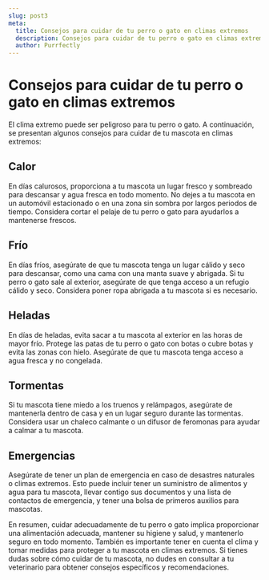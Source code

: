 ```yaml
---
slug: post3
meta: 
  title: Consejos para cuidar de tu perro o gato en climas extremos
  description: Consejos para cuidar de tu perro o gato en climas extremos
  author: Purrfectly
---
```


# Consejos para cuidar de tu perro o gato en climas extremos

El clima extremo puede ser peligroso para tu perro o gato. A continuación, se presentan algunos consejos para cuidar de tu mascota en climas extremos:

## Calor

En días calurosos, proporciona a tu mascota un lugar fresco y sombreado para descansar y agua fresca en todo momento. No dejes a tu mascota en un automóvil estacionado o en una zona sin sombra por largos periodos de tiempo. Considera cortar el pelaje de tu perro o gato para ayudarlos a mantenerse frescos.

## Frío

En días fríos, asegúrate de que tu mascota tenga un lugar cálido y seco para descansar, como una cama con una manta suave y abrigada. Si tu perro o gato sale al exterior, asegúrate de que tenga acceso a un refugio cálido y seco. Considera poner ropa abrigada a tu mascota si es necesario.

## Heladas

En días de heladas, evita sacar a tu mascota al exterior en las horas de mayor frío. Protege las patas de tu perro o gato con botas o cubre botas y evita las zonas con hielo. Asegúrate de que tu mascota tenga acceso a agua fresca y no congelada.

## Tormentas

Si tu mascota tiene miedo a los truenos y relámpagos, asegúrate de mantenerla dentro de casa y en un lugar seguro durante las tormentas. Considera usar un chaleco calmante o un difusor de feromonas para ayudar a calmar a tu mascota.

## Emergencias

Asegúrate de tener un plan de emergencia en caso de desastres naturales o climas extremos. Esto puede incluir tener un suministro de alimentos y agua para tu mascota, llevar contigo sus documentos y una lista de contactos de emergencia, y tener una bolsa de primeros auxilios para mascotas.


En resumen, cuidar adecuadamente de tu perro o gato implica proporcionar una alimentación adecuada, mantener su higiene y salud, y mantenerlo seguro en todo momento. También es importante tener en cuenta el clima y tomar medidas para proteger a tu mascota en climas extremos. Si tienes dudas sobre cómo cuidar de tu mascota, no dudes en consultar a tu veterinario para obtener consejos específicos y recomendaciones.
